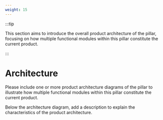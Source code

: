 ```yaml
---
weight: 15
---
```


:::tip

This section aims to introduce the overall product architecture of the pillar, focusing on how multiple functional modules within this pillar constitute the current product.

:::

# Architecture

Please include one or more product architecture diagrams of the pillar to illustrate how multiple functional modules within this pillar constitute the current product.

Below the architecture diagram, add a description to explain the characteristics of the product architecture.